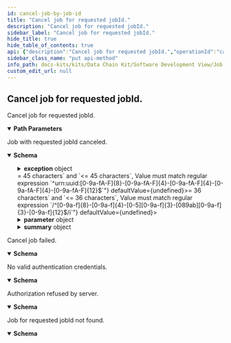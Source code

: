 ```yaml
---
id: cancel-job-by-job-id
title: "Cancel job for requested jobId."
description: "Cancel job for requested jobId."
sidebar_label: "Cancel job for requested jobId."
hide_title: true
hide_table_of_contents: true
api: {"description":"Cancel job for requested jobId.","operationId":"cancelJobByJobId","parameters":[{"description":"Id of the job.","example":"6c311d29-5753-46d4-b32c-19b918ea93b0","in":"path","name":"id","required":true,"schema":{"type":"string","format":"uuid","maxLength":36,"minLength":36}}],"responses":{"200":{"content":{"application/json":{"examples":{"complete":{"value":{"completedOn":"2022-02-03T14:48:54.709Z","globalAssetId":"urn:uuid:6c311d29-5753-46d4-b32c-19b918ea93b0","id":"6c311d29-5753-46d4-b32c-19b918ea93b0","lastModifiedOn":"2022-02-03T14:48:54.709Z","startedOn":"2022-02-03T14:48:54.709Z","state":"CANCELED"}}},"schema":{"type":"object","additionalProperties":false,"description":"Executable unit with meta information and item graph result.","properties":{"completedOn":{"type":"string","format":"date-time","example":"2022-02-03T14:48:54.709Z"},"createdOn":{"type":"string","format":"date-time","example":"2022-02-03T14:48:54.709Z"},"exception":{"type":"object","additionalProperties":false,"description":"Job error details.","properties":{"errorDetail":{"type":"string","example":"Timeout while requesting Digital Registry","description":"Detailed exception information.","maxLength":4000},"exception":{"type":"string","description":"Exception name.","example":"IrsTimeoutException","maxLength":100},"exceptionDate":{"type":"string","format":"date-time","description":"Datetime error occurs.","example":"2022-02-03T14:48:54.709Z"}}},"globalAssetId":{"type":"string","description":"Part global unique id in the format urn:uuid:uuid4.","example":"urn:uuid:6c311d29-5753-46d4-b32c-19b918ea93b0","maxLength":45,"minLength":45,"pattern":"^urn:uuid:[0-9a-fA-F]{8}-[0-9a-fA-F]{4}-[0-9a-fA-F]{4}-[0-9a-fA-F]{4}-[0-9a-fA-F]{12}$"},"id":{"type":"string","format":"uuid","example":"e5347c88-a921-11ec-b909-0242ac120002","description":"Id of the job.","maxLength":36,"minLength":36,"pattern":"/^[0-9a-f]{8}-[0-9a-f]{4}-[0-5][0-9a-f]{3}-[089ab][0-9a-f]{3}-[0-9a-f]{12}$/i"},"lastModifiedOn":{"type":"string","format":"date-time","example":"2022-02-03T14:48:54.709Z"},"owner":{"type":"string","description":"The IRS api consumer."},"parameter":{"type":"object","additionalProperties":false,"description":"Job parameter of job processing.","properties":{"aspects":{"type":"string","example":"SerialPart"},"bomLifecycle":{"type":"string","example":"asBuilt","description":"The lifecycle context in which the child part was assembled into the parent part.","enum":["asBuilt","asPlanned","asSpecified"]},"bpn":{"type":"string","example":"BPNL00000003AYRE"},"callbackUrl":{"type":"string","example":"https://hostname.com/callback?id={id}&state={state}"},"collectAspects":{"type":"boolean","example":false},"depth":{"type":"integer","format":"int32","example":1,"maximum":2147483647,"minimum":0},"direction":{"type":"string","example":"upward","description":"Item graph traversal direction.","enum":["upward","downward"]},"lookupBPNs":{"type":"boolean","example":false}}},"startedOn":{"type":"string","format":"date-time","example":"2022-02-03T14:48:54.709Z"},"state":{"type":"string","example":"COMPLETED","enum":["UNSAVED","INITIAL","RUNNING","TRANSFERS_FINISHED","COMPLETED","CANCELED","ERROR"]},"summary":{"type":"object","additionalProperties":false,"description":"Summary of the job with statistics of the job processing.","properties":{"asyncFetchedItems":{"type":"object","additionalProperties":false,"description":"Statistics of job execution.","properties":{"completed":{"type":"integer","format":"int32","description":"Number of completed item transfers.","maximum":2147483647,"minimum":0},"failed":{"type":"integer","format":"int32","description":"Number of failed item transfers.","maximum":2147483647,"minimum":0},"running":{"type":"integer","format":"int32","description":"Number of running item transfers.","maximum":2147483647,"minimum":0}}},"bpnLookups":{"type":"object","additionalProperties":false,"description":"Statistics of job execution.","properties":{"completed":{"type":"integer","format":"int32","description":"Number of completed item transfers.","maximum":2147483647,"minimum":0},"failed":{"type":"integer","format":"int32","description":"Number of failed item transfers.","maximum":2147483647,"minimum":0},"running":{"type":"integer","format":"int32","description":"Number of running item transfers.","maximum":2147483647,"minimum":0}}}}}},"required":["globalAssetId","id","state"]}}},"description":"Job with requested jobId canceled."},"400":{"content":{"application/json":{"examples":{"error":{"value":{"error":"Bad request","messages":["BadRequestException"],"statusCode":"400 BAD_REQUEST"}}},"schema":{"type":"object","additionalProperties":false,"description":"Error response.","properties":{"error":{"type":"string","description":"Error."},"messages":{"type":"array","description":"List of error messages.","items":{"type":"string"},"maxItems":2147483647},"statusCode":{"type":"string","description":"Error code.","enum":["100 CONTINUE","101 SWITCHING_PROTOCOLS","102 PROCESSING","103 EARLY_HINTS","103 CHECKPOINT","200 OK","201 CREATED","202 ACCEPTED","203 NON_AUTHORITATIVE_INFORMATION","204 NO_CONTENT","205 RESET_CONTENT","206 PARTIAL_CONTENT","207 MULTI_STATUS","208 ALREADY_REPORTED","226 IM_USED","300 MULTIPLE_CHOICES","301 MOVED_PERMANENTLY","302 FOUND","302 MOVED_TEMPORARILY","303 SEE_OTHER","304 NOT_MODIFIED","305 USE_PROXY","307 TEMPORARY_REDIRECT","308 PERMANENT_REDIRECT","400 BAD_REQUEST","401 UNAUTHORIZED","402 PAYMENT_REQUIRED","403 FORBIDDEN","404 NOT_FOUND","405 METHOD_NOT_ALLOWED","406 NOT_ACCEPTABLE","407 PROXY_AUTHENTICATION_REQUIRED","408 REQUEST_TIMEOUT","409 CONFLICT","410 GONE","411 LENGTH_REQUIRED","412 PRECONDITION_FAILED","413 PAYLOAD_TOO_LARGE","413 REQUEST_ENTITY_TOO_LARGE","414 URI_TOO_LONG","414 REQUEST_URI_TOO_LONG","415 UNSUPPORTED_MEDIA_TYPE","416 REQUESTED_RANGE_NOT_SATISFIABLE","417 EXPECTATION_FAILED","418 I_AM_A_TEAPOT","419 INSUFFICIENT_SPACE_ON_RESOURCE","420 METHOD_FAILURE","421 DESTINATION_LOCKED","422 UNPROCESSABLE_ENTITY","423 LOCKED","424 FAILED_DEPENDENCY","425 TOO_EARLY","426 UPGRADE_REQUIRED","428 PRECONDITION_REQUIRED","429 TOO_MANY_REQUESTS","431 REQUEST_HEADER_FIELDS_TOO_LARGE","451 UNAVAILABLE_FOR_LEGAL_REASONS","500 INTERNAL_SERVER_ERROR","501 NOT_IMPLEMENTED","502 BAD_GATEWAY","503 SERVICE_UNAVAILABLE","504 GATEWAY_TIMEOUT","505 HTTP_VERSION_NOT_SUPPORTED","506 VARIANT_ALSO_NEGOTIATES","507 INSUFFICIENT_STORAGE","508 LOOP_DETECTED","509 BANDWIDTH_LIMIT_EXCEEDED","510 NOT_EXTENDED","511 NETWORK_AUTHENTICATION_REQUIRED"]}}}}},"description":"Cancel job failed."},"401":{"content":{"application/json":{"examples":{"error":{"value":{"error":"Unauthorized","messages":["UnauthorizedException"],"statusCode":"401 UNAUTHORIZED"}}},"schema":{"type":"object","additionalProperties":false,"description":"Error response.","properties":{"error":{"type":"string","description":"Error."},"messages":{"type":"array","description":"List of error messages.","items":{"type":"string"},"maxItems":2147483647},"statusCode":{"type":"string","description":"Error code.","enum":["100 CONTINUE","101 SWITCHING_PROTOCOLS","102 PROCESSING","103 EARLY_HINTS","103 CHECKPOINT","200 OK","201 CREATED","202 ACCEPTED","203 NON_AUTHORITATIVE_INFORMATION","204 NO_CONTENT","205 RESET_CONTENT","206 PARTIAL_CONTENT","207 MULTI_STATUS","208 ALREADY_REPORTED","226 IM_USED","300 MULTIPLE_CHOICES","301 MOVED_PERMANENTLY","302 FOUND","302 MOVED_TEMPORARILY","303 SEE_OTHER","304 NOT_MODIFIED","305 USE_PROXY","307 TEMPORARY_REDIRECT","308 PERMANENT_REDIRECT","400 BAD_REQUEST","401 UNAUTHORIZED","402 PAYMENT_REQUIRED","403 FORBIDDEN","404 NOT_FOUND","405 METHOD_NOT_ALLOWED","406 NOT_ACCEPTABLE","407 PROXY_AUTHENTICATION_REQUIRED","408 REQUEST_TIMEOUT","409 CONFLICT","410 GONE","411 LENGTH_REQUIRED","412 PRECONDITION_FAILED","413 PAYLOAD_TOO_LARGE","413 REQUEST_ENTITY_TOO_LARGE","414 URI_TOO_LONG","414 REQUEST_URI_TOO_LONG","415 UNSUPPORTED_MEDIA_TYPE","416 REQUESTED_RANGE_NOT_SATISFIABLE","417 EXPECTATION_FAILED","418 I_AM_A_TEAPOT","419 INSUFFICIENT_SPACE_ON_RESOURCE","420 METHOD_FAILURE","421 DESTINATION_LOCKED","422 UNPROCESSABLE_ENTITY","423 LOCKED","424 FAILED_DEPENDENCY","425 TOO_EARLY","426 UPGRADE_REQUIRED","428 PRECONDITION_REQUIRED","429 TOO_MANY_REQUESTS","431 REQUEST_HEADER_FIELDS_TOO_LARGE","451 UNAVAILABLE_FOR_LEGAL_REASONS","500 INTERNAL_SERVER_ERROR","501 NOT_IMPLEMENTED","502 BAD_GATEWAY","503 SERVICE_UNAVAILABLE","504 GATEWAY_TIMEOUT","505 HTTP_VERSION_NOT_SUPPORTED","506 VARIANT_ALSO_NEGOTIATES","507 INSUFFICIENT_STORAGE","508 LOOP_DETECTED","509 BANDWIDTH_LIMIT_EXCEEDED","510 NOT_EXTENDED","511 NETWORK_AUTHENTICATION_REQUIRED"]}}}}},"description":"No valid authentication credentials."},"403":{"content":{"application/json":{"examples":{"error":{"value":{"error":"Forbidden","messages":["ForbiddenException"],"statusCode":"403 FORBIDDEN"}}},"schema":{"type":"object","additionalProperties":false,"description":"Error response.","properties":{"error":{"type":"string","description":"Error."},"messages":{"type":"array","description":"List of error messages.","items":{"type":"string"},"maxItems":2147483647},"statusCode":{"type":"string","description":"Error code.","enum":["100 CONTINUE","101 SWITCHING_PROTOCOLS","102 PROCESSING","103 EARLY_HINTS","103 CHECKPOINT","200 OK","201 CREATED","202 ACCEPTED","203 NON_AUTHORITATIVE_INFORMATION","204 NO_CONTENT","205 RESET_CONTENT","206 PARTIAL_CONTENT","207 MULTI_STATUS","208 ALREADY_REPORTED","226 IM_USED","300 MULTIPLE_CHOICES","301 MOVED_PERMANENTLY","302 FOUND","302 MOVED_TEMPORARILY","303 SEE_OTHER","304 NOT_MODIFIED","305 USE_PROXY","307 TEMPORARY_REDIRECT","308 PERMANENT_REDIRECT","400 BAD_REQUEST","401 UNAUTHORIZED","402 PAYMENT_REQUIRED","403 FORBIDDEN","404 NOT_FOUND","405 METHOD_NOT_ALLOWED","406 NOT_ACCEPTABLE","407 PROXY_AUTHENTICATION_REQUIRED","408 REQUEST_TIMEOUT","409 CONFLICT","410 GONE","411 LENGTH_REQUIRED","412 PRECONDITION_FAILED","413 PAYLOAD_TOO_LARGE","413 REQUEST_ENTITY_TOO_LARGE","414 URI_TOO_LONG","414 REQUEST_URI_TOO_LONG","415 UNSUPPORTED_MEDIA_TYPE","416 REQUESTED_RANGE_NOT_SATISFIABLE","417 EXPECTATION_FAILED","418 I_AM_A_TEAPOT","419 INSUFFICIENT_SPACE_ON_RESOURCE","420 METHOD_FAILURE","421 DESTINATION_LOCKED","422 UNPROCESSABLE_ENTITY","423 LOCKED","424 FAILED_DEPENDENCY","425 TOO_EARLY","426 UPGRADE_REQUIRED","428 PRECONDITION_REQUIRED","429 TOO_MANY_REQUESTS","431 REQUEST_HEADER_FIELDS_TOO_LARGE","451 UNAVAILABLE_FOR_LEGAL_REASONS","500 INTERNAL_SERVER_ERROR","501 NOT_IMPLEMENTED","502 BAD_GATEWAY","503 SERVICE_UNAVAILABLE","504 GATEWAY_TIMEOUT","505 HTTP_VERSION_NOT_SUPPORTED","506 VARIANT_ALSO_NEGOTIATES","507 INSUFFICIENT_STORAGE","508 LOOP_DETECTED","509 BANDWIDTH_LIMIT_EXCEEDED","510 NOT_EXTENDED","511 NETWORK_AUTHENTICATION_REQUIRED"]}}}}},"description":"Authorization refused by server."},"404":{"content":{"application/json":{"examples":{"error":{"value":{"error":"Not found","messages":["NotFoundException"],"statusCode":"404 NOT_FOUND"}}},"schema":{"type":"object","additionalProperties":false,"description":"Error response.","properties":{"error":{"type":"string","description":"Error."},"messages":{"type":"array","description":"List of error messages.","items":{"type":"string"},"maxItems":2147483647},"statusCode":{"type":"string","description":"Error code.","enum":["100 CONTINUE","101 SWITCHING_PROTOCOLS","102 PROCESSING","103 EARLY_HINTS","103 CHECKPOINT","200 OK","201 CREATED","202 ACCEPTED","203 NON_AUTHORITATIVE_INFORMATION","204 NO_CONTENT","205 RESET_CONTENT","206 PARTIAL_CONTENT","207 MULTI_STATUS","208 ALREADY_REPORTED","226 IM_USED","300 MULTIPLE_CHOICES","301 MOVED_PERMANENTLY","302 FOUND","302 MOVED_TEMPORARILY","303 SEE_OTHER","304 NOT_MODIFIED","305 USE_PROXY","307 TEMPORARY_REDIRECT","308 PERMANENT_REDIRECT","400 BAD_REQUEST","401 UNAUTHORIZED","402 PAYMENT_REQUIRED","403 FORBIDDEN","404 NOT_FOUND","405 METHOD_NOT_ALLOWED","406 NOT_ACCEPTABLE","407 PROXY_AUTHENTICATION_REQUIRED","408 REQUEST_TIMEOUT","409 CONFLICT","410 GONE","411 LENGTH_REQUIRED","412 PRECONDITION_FAILED","413 PAYLOAD_TOO_LARGE","413 REQUEST_ENTITY_TOO_LARGE","414 URI_TOO_LONG","414 REQUEST_URI_TOO_LONG","415 UNSUPPORTED_MEDIA_TYPE","416 REQUESTED_RANGE_NOT_SATISFIABLE","417 EXPECTATION_FAILED","418 I_AM_A_TEAPOT","419 INSUFFICIENT_SPACE_ON_RESOURCE","420 METHOD_FAILURE","421 DESTINATION_LOCKED","422 UNPROCESSABLE_ENTITY","423 LOCKED","424 FAILED_DEPENDENCY","425 TOO_EARLY","426 UPGRADE_REQUIRED","428 PRECONDITION_REQUIRED","429 TOO_MANY_REQUESTS","431 REQUEST_HEADER_FIELDS_TOO_LARGE","451 UNAVAILABLE_FOR_LEGAL_REASONS","500 INTERNAL_SERVER_ERROR","501 NOT_IMPLEMENTED","502 BAD_GATEWAY","503 SERVICE_UNAVAILABLE","504 GATEWAY_TIMEOUT","505 HTTP_VERSION_NOT_SUPPORTED","506 VARIANT_ALSO_NEGOTIATES","507 INSUFFICIENT_STORAGE","508 LOOP_DETECTED","509 BANDWIDTH_LIMIT_EXCEEDED","510 NOT_EXTENDED","511 NETWORK_AUTHENTICATION_REQUIRED"]}}}}},"description":"Job for requested jobId not found."}},"security":[{"oAuth2":[]}],"tags":["Item Relationship Service"],"method":"put","path":"/irs/jobs/{id}","servers":[{"url":"http://localhost:8080"}],"securitySchemes":{"oAuth2":{"flows":{"clientCredentials":{"scopes":{},"tokenUrl":"https://localhost"}},"type":"oauth2"}},"info":{"description":"The API of the Item Relationship Service (IRS) for retrieving item graphs along the value chain of CATENA-X partners.","title":"IRS API","version":"2.1.0"},"postman":{"name":"Cancel job for requested jobId.","description":{"content":"Cancel job for requested jobId.","type":"text/plain"},"url":{"path":["irs","jobs",":id"],"host":["{{baseUrl}}"],"query":[],"variable":[{"disabled":false,"description":{"content":"(Required) Id of the job.","type":"text/plain"},"type":"any","value":"","key":"id"}]},"header":[{"key":"Accept","value":"application/json"}],"method":"PUT","auth":{"type":"oauth2","oauth2":[]}}}
sidebar_class_name: "put api-method"
info_path: docs-kits/kits/Data Chain Kit/Software Development View/Job Api/irs-api
custom_edit_url: null
---
```



## Cancel job for requested jobId.



Cancel job for requested jobId.

<details style={{"marginBottom":"1rem"}} data-collapsed={false} open={true}><summary style={{}}><strong>Path Parameters</strong></summary><div><ul><ParamsItem className={"paramsItem"} param={{"description":"Id of the job.","example":"6c311d29-5753-46d4-b32c-19b918ea93b0","in":"path","name":"id","required":true,"schema":{"type":"string","format":"uuid","maxLength":36,"minLength":36}}}></ParamsItem></ul></div></details><div><ApiTabs><TabItem label={"200"} value={"200"}><div>

Job with requested jobId canceled.

</div><div><MimeTabs schemaType={"response"}><TabItem label={"application/json"} value={"application/json"}><SchemaTabs><TabItem label={"Schema"} value={"Schema"}><details style={{}} data-collapsed={false} open={true}><summary style={{"textAlign":"left"}}><strong>Schema</strong></summary><div style={{"textAlign":"left","marginLeft":"1rem"}}></div><ul style={{"marginLeft":"1rem"}}><SchemaItem collapsible={false} name={"completedOn"} required={false} deprecated={undefined} schemaDescription={undefined} schemaName={"date-time"} qualifierMessage={undefined} defaultValue={undefined}></SchemaItem><SchemaItem collapsible={false} name={"createdOn"} required={false} deprecated={undefined} schemaDescription={undefined} schemaName={"date-time"} qualifierMessage={undefined} defaultValue={undefined}></SchemaItem><SchemaItem collapsible={true} className={"schemaItem"}><details style={{}}><summary style={{}}><strong>exception</strong><span style={{"opacity":"0.6"}}> object</span></summary><div style={{"marginLeft":"1rem"}}><div style={{"marginTop":".5rem","marginBottom":".5rem"}}>

Job error details.

</div><SchemaItem collapsible={false} name={"errorDetail"} required={false} deprecated={undefined} schemaDescription={"Detailed exception information."} schemaName={"string"} qualifierMessage={"**Possible values:** `<= 4000 characters`"} defaultValue={undefined}></SchemaItem><SchemaItem collapsible={false} name={"exception"} required={false} deprecated={undefined} schemaDescription={"Exception name."} schemaName={"string"} qualifierMessage={"**Possible values:** `<= 100 characters`"} defaultValue={undefined}></SchemaItem><SchemaItem collapsible={false} name={"exceptionDate"} required={false} deprecated={undefined} schemaDescription={"Datetime error occurs."} schemaName={"date-time"} qualifierMessage={undefined} defaultValue={undefined}></SchemaItem></div></details></SchemaItem><SchemaItem collapsible={false} name={"globalAssetId"} required={false} deprecated={undefined} schemaDescription={"Part global unique id in the format urn:uuid:uuid4."} schemaName={"string"} qualifierMessage={"**Possible values:** `>= 45 characters` and `<= 45 characters`, Value must match regular expression `^urn:uuid:[0-9a-fA-F]{8}-[0-9a-fA-F]{4}-[0-9a-fA-F]{4}-[0-9a-fA-F]{4}-[0-9a-fA-F]{12}$`"} defaultValue={undefined}></SchemaItem><SchemaItem collapsible={false} name={"id"} required={false} deprecated={undefined} schemaDescription={"Id of the job."} schemaName={"uuid"} qualifierMessage={"**Possible values:** `>= 36 characters` and `<= 36 characters`, Value must match regular expression `/^[0-9a-f]{8}-[0-9a-f]{4}-[0-5][0-9a-f]{3}-[089ab][0-9a-f]{3}-[0-9a-f]{12}$/i`"} defaultValue={undefined}></SchemaItem><SchemaItem collapsible={false} name={"lastModifiedOn"} required={false} deprecated={undefined} schemaDescription={undefined} schemaName={"date-time"} qualifierMessage={undefined} defaultValue={undefined}></SchemaItem><SchemaItem collapsible={false} name={"owner"} required={false} deprecated={undefined} schemaDescription={"The IRS api consumer."} schemaName={"string"} qualifierMessage={undefined} defaultValue={undefined}></SchemaItem><SchemaItem collapsible={true} className={"schemaItem"}><details style={{}}><summary style={{}}><strong>parameter</strong><span style={{"opacity":"0.6"}}> object</span></summary><div style={{"marginLeft":"1rem"}}><div style={{"marginTop":".5rem","marginBottom":".5rem"}}>

Job parameter of job processing.

</div><SchemaItem collapsible={false} name={"aspects"} required={false} deprecated={undefined} schemaDescription={undefined} schemaName={"string"} qualifierMessage={undefined} defaultValue={undefined}></SchemaItem><SchemaItem collapsible={false} name={"bomLifecycle"} required={false} deprecated={undefined} schemaDescription={"The lifecycle context in which the child part was assembled into the parent part."} schemaName={"string"} qualifierMessage={"**Possible values:** [`asBuilt`, `asPlanned`, `asSpecified`]"} defaultValue={undefined}></SchemaItem><SchemaItem collapsible={false} name={"bpn"} required={false} deprecated={undefined} schemaDescription={undefined} schemaName={"string"} qualifierMessage={undefined} defaultValue={undefined}></SchemaItem><SchemaItem collapsible={false} name={"callbackUrl"} required={false} deprecated={undefined} schemaDescription={undefined} schemaName={"string"} qualifierMessage={undefined} defaultValue={undefined}></SchemaItem><SchemaItem collapsible={false} name={"collectAspects"} required={false} deprecated={undefined} schemaDescription={undefined} schemaName={"boolean"} qualifierMessage={undefined} defaultValue={undefined}></SchemaItem><SchemaItem collapsible={false} name={"depth"} required={false} deprecated={undefined} schemaDescription={undefined} schemaName={"int32"} qualifierMessage={"**Possible values:** `<= 2147483647`"} defaultValue={undefined}></SchemaItem><SchemaItem collapsible={false} name={"direction"} required={false} deprecated={undefined} schemaDescription={"Item graph traversal direction."} schemaName={"string"} qualifierMessage={"**Possible values:** [`upward`, `downward`]"} defaultValue={undefined}></SchemaItem><SchemaItem collapsible={false} name={"lookupBPNs"} required={false} deprecated={undefined} schemaDescription={undefined} schemaName={"boolean"} qualifierMessage={undefined} defaultValue={undefined}></SchemaItem></div></details></SchemaItem><SchemaItem collapsible={false} name={"startedOn"} required={false} deprecated={undefined} schemaDescription={undefined} schemaName={"date-time"} qualifierMessage={undefined} defaultValue={undefined}></SchemaItem><SchemaItem collapsible={false} name={"state"} required={false} deprecated={undefined} schemaDescription={undefined} schemaName={"string"} qualifierMessage={"**Possible values:** [`UNSAVED`, `INITIAL`, `RUNNING`, `TRANSFERS_FINISHED`, `COMPLETED`, `CANCELED`, `ERROR`]"} defaultValue={undefined}></SchemaItem><SchemaItem collapsible={true} className={"schemaItem"}><details style={{}}><summary style={{}}><strong>summary</strong><span style={{"opacity":"0.6"}}> object</span></summary><div style={{"marginLeft":"1rem"}}><div style={{"marginTop":".5rem","marginBottom":".5rem"}}>

Summary of the job with statistics of the job processing.

</div><SchemaItem collapsible={true} className={"schemaItem"}><details style={{}}><summary style={{}}><strong>asyncFetchedItems</strong><span style={{"opacity":"0.6"}}> object</span></summary><div style={{"marginLeft":"1rem"}}><div style={{"marginTop":".5rem","marginBottom":".5rem"}}>

Statistics of job execution.

</div><SchemaItem collapsible={false} name={"completed"} required={false} deprecated={undefined} schemaDescription={"Number of completed item transfers."} schemaName={"int32"} qualifierMessage={"**Possible values:** `<= 2147483647`"} defaultValue={undefined}></SchemaItem><SchemaItem collapsible={false} name={"failed"} required={false} deprecated={undefined} schemaDescription={"Number of failed item transfers."} schemaName={"int32"} qualifierMessage={"**Possible values:** `<= 2147483647`"} defaultValue={undefined}></SchemaItem><SchemaItem collapsible={false} name={"running"} required={false} deprecated={undefined} schemaDescription={"Number of running item transfers."} schemaName={"int32"} qualifierMessage={"**Possible values:** `<= 2147483647`"} defaultValue={undefined}></SchemaItem></div></details></SchemaItem><SchemaItem collapsible={true} className={"schemaItem"}><details style={{}}><summary style={{}}><strong>bpnLookups</strong><span style={{"opacity":"0.6"}}> object</span></summary><div style={{"marginLeft":"1rem"}}><div style={{"marginTop":".5rem","marginBottom":".5rem"}}>

Statistics of job execution.

</div><SchemaItem collapsible={false} name={"completed"} required={false} deprecated={undefined} schemaDescription={"Number of completed item transfers."} schemaName={"int32"} qualifierMessage={"**Possible values:** `<= 2147483647`"} defaultValue={undefined}></SchemaItem><SchemaItem collapsible={false} name={"failed"} required={false} deprecated={undefined} schemaDescription={"Number of failed item transfers."} schemaName={"int32"} qualifierMessage={"**Possible values:** `<= 2147483647`"} defaultValue={undefined}></SchemaItem><SchemaItem collapsible={false} name={"running"} required={false} deprecated={undefined} schemaDescription={"Number of running item transfers."} schemaName={"int32"} qualifierMessage={"**Possible values:** `<= 2147483647`"} defaultValue={undefined}></SchemaItem></div></details></SchemaItem></div></details></SchemaItem></ul></details></TabItem><TabItem label={"Example (from schema)"} value={"Example (from schema)"}><ResponseSamples responseExample={"{\n  \"completedOn\": \"2022-02-03T14:48:54.709Z\",\n  \"createdOn\": \"2022-02-03T14:48:54.709Z\",\n  \"exception\": {\n    \"errorDetail\": \"Timeout while requesting Digital Registry\",\n    \"exception\": \"IrsTimeoutException\",\n    \"exceptionDate\": \"2022-02-03T14:48:54.709Z\"\n  },\n  \"globalAssetId\": \"urn:uuid:6c311d29-5753-46d4-b32c-19b918ea93b0\",\n  \"id\": \"e5347c88-a921-11ec-b909-0242ac120002\",\n  \"lastModifiedOn\": \"2022-02-03T14:48:54.709Z\",\n  \"owner\": \"string\",\n  \"parameter\": {\n    \"aspects\": \"SerialPart\",\n    \"bomLifecycle\": \"asBuilt\",\n    \"bpn\": \"BPNL00000003AYRE\",\n    \"callbackUrl\": \"https://hostname.com/callback?id={id}&state={state}\",\n    \"collectAspects\": false,\n    \"depth\": 1,\n    \"direction\": \"upward\",\n    \"lookupBPNs\": false\n  },\n  \"startedOn\": \"2022-02-03T14:48:54.709Z\",\n  \"state\": \"COMPLETED\",\n  \"summary\": {\n    \"asyncFetchedItems\": {\n      \"completed\": 0,\n      \"failed\": 0,\n      \"running\": 0\n    },\n    \"bpnLookups\": {\n      \"completed\": 0,\n      \"failed\": 0,\n      \"running\": 0\n    }\n  }\n}"} language={"json"}></ResponseSamples></TabItem><TabItem label={"Complete"} value={"Complete"}><ResponseSamples responseExample={"{\n  \"completedOn\": \"2022-02-03T14:48:54.709Z\",\n  \"globalAssetId\": \"urn:uuid:6c311d29-5753-46d4-b32c-19b918ea93b0\",\n  \"id\": \"6c311d29-5753-46d4-b32c-19b918ea93b0\",\n  \"lastModifiedOn\": \"2022-02-03T14:48:54.709Z\",\n  \"startedOn\": \"2022-02-03T14:48:54.709Z\",\n  \"state\": \"CANCELED\"\n}"} language={"json"}></ResponseSamples></TabItem></SchemaTabs></TabItem></MimeTabs></div></TabItem><TabItem label={"400"} value={"400"}><div>

Cancel job failed.

</div><div><MimeTabs schemaType={"response"}><TabItem label={"application/json"} value={"application/json"}><SchemaTabs><TabItem label={"Schema"} value={"Schema"}><details style={{}} data-collapsed={false} open={true}><summary style={{"textAlign":"left"}}><strong>Schema</strong></summary><div style={{"textAlign":"left","marginLeft":"1rem"}}></div><ul style={{"marginLeft":"1rem"}}><SchemaItem collapsible={false} name={"error"} required={false} deprecated={undefined} schemaDescription={"Error."} schemaName={"string"} qualifierMessage={undefined} defaultValue={undefined}></SchemaItem><SchemaItem collapsible={false} name={"messages"} required={false} deprecated={undefined} schemaDescription={"List of error messages."} schemaName={"string[]"} qualifierMessage={"**Possible values:** `<= 2147483647`"} defaultValue={undefined}></SchemaItem><SchemaItem collapsible={false} name={"statusCode"} required={false} deprecated={undefined} schemaDescription={"Error code."} schemaName={"string"} qualifierMessage={"**Possible values:** [`100 CONTINUE`, `101 SWITCHING_PROTOCOLS`, `102 PROCESSING`, `103 EARLY_HINTS`, `103 CHECKPOINT`, `200 OK`, `201 CREATED`, `202 ACCEPTED`, `203 NON_AUTHORITATIVE_INFORMATION`, `204 NO_CONTENT`, `205 RESET_CONTENT`, `206 PARTIAL_CONTENT`, `207 MULTI_STATUS`, `208 ALREADY_REPORTED`, `226 IM_USED`, `300 MULTIPLE_CHOICES`, `301 MOVED_PERMANENTLY`, `302 FOUND`, `302 MOVED_TEMPORARILY`, `303 SEE_OTHER`, `304 NOT_MODIFIED`, `305 USE_PROXY`, `307 TEMPORARY_REDIRECT`, `308 PERMANENT_REDIRECT`, `400 BAD_REQUEST`, `401 UNAUTHORIZED`, `402 PAYMENT_REQUIRED`, `403 FORBIDDEN`, `404 NOT_FOUND`, `405 METHOD_NOT_ALLOWED`, `406 NOT_ACCEPTABLE`, `407 PROXY_AUTHENTICATION_REQUIRED`, `408 REQUEST_TIMEOUT`, `409 CONFLICT`, `410 GONE`, `411 LENGTH_REQUIRED`, `412 PRECONDITION_FAILED`, `413 PAYLOAD_TOO_LARGE`, `413 REQUEST_ENTITY_TOO_LARGE`, `414 URI_TOO_LONG`, `414 REQUEST_URI_TOO_LONG`, `415 UNSUPPORTED_MEDIA_TYPE`, `416 REQUESTED_RANGE_NOT_SATISFIABLE`, `417 EXPECTATION_FAILED`, `418 I_AM_A_TEAPOT`, `419 INSUFFICIENT_SPACE_ON_RESOURCE`, `420 METHOD_FAILURE`, `421 DESTINATION_LOCKED`, `422 UNPROCESSABLE_ENTITY`, `423 LOCKED`, `424 FAILED_DEPENDENCY`, `425 TOO_EARLY`, `426 UPGRADE_REQUIRED`, `428 PRECONDITION_REQUIRED`, `429 TOO_MANY_REQUESTS`, `431 REQUEST_HEADER_FIELDS_TOO_LARGE`, `451 UNAVAILABLE_FOR_LEGAL_REASONS`, `500 INTERNAL_SERVER_ERROR`, `501 NOT_IMPLEMENTED`, `502 BAD_GATEWAY`, `503 SERVICE_UNAVAILABLE`, `504 GATEWAY_TIMEOUT`, `505 HTTP_VERSION_NOT_SUPPORTED`, `506 VARIANT_ALSO_NEGOTIATES`, `507 INSUFFICIENT_STORAGE`, `508 LOOP_DETECTED`, `509 BANDWIDTH_LIMIT_EXCEEDED`, `510 NOT_EXTENDED`, `511 NETWORK_AUTHENTICATION_REQUIRED`]"} defaultValue={undefined}></SchemaItem></ul></details></TabItem><TabItem label={"Example (from schema)"} value={"Example (from schema)"}><ResponseSamples responseExample={"{\n  \"error\": \"string\",\n  \"messages\": [\n    \"string\"\n  ],\n  \"statusCode\": \"100 CONTINUE\"\n}"} language={"json"}></ResponseSamples></TabItem><TabItem label={"Error"} value={"Error"}><ResponseSamples responseExample={"{\n  \"error\": \"Bad request\",\n  \"messages\": [\n    \"BadRequestException\"\n  ],\n  \"statusCode\": \"400 BAD_REQUEST\"\n}"} language={"json"}></ResponseSamples></TabItem></SchemaTabs></TabItem></MimeTabs></div></TabItem><TabItem label={"401"} value={"401"}><div>

No valid authentication credentials.

</div><div><MimeTabs schemaType={"response"}><TabItem label={"application/json"} value={"application/json"}><SchemaTabs><TabItem label={"Schema"} value={"Schema"}><details style={{}} data-collapsed={false} open={true}><summary style={{"textAlign":"left"}}><strong>Schema</strong></summary><div style={{"textAlign":"left","marginLeft":"1rem"}}></div><ul style={{"marginLeft":"1rem"}}><SchemaItem collapsible={false} name={"error"} required={false} deprecated={undefined} schemaDescription={"Error."} schemaName={"string"} qualifierMessage={undefined} defaultValue={undefined}></SchemaItem><SchemaItem collapsible={false} name={"messages"} required={false} deprecated={undefined} schemaDescription={"List of error messages."} schemaName={"string[]"} qualifierMessage={"**Possible values:** `<= 2147483647`"} defaultValue={undefined}></SchemaItem><SchemaItem collapsible={false} name={"statusCode"} required={false} deprecated={undefined} schemaDescription={"Error code."} schemaName={"string"} qualifierMessage={"**Possible values:** [`100 CONTINUE`, `101 SWITCHING_PROTOCOLS`, `102 PROCESSING`, `103 EARLY_HINTS`, `103 CHECKPOINT`, `200 OK`, `201 CREATED`, `202 ACCEPTED`, `203 NON_AUTHORITATIVE_INFORMATION`, `204 NO_CONTENT`, `205 RESET_CONTENT`, `206 PARTIAL_CONTENT`, `207 MULTI_STATUS`, `208 ALREADY_REPORTED`, `226 IM_USED`, `300 MULTIPLE_CHOICES`, `301 MOVED_PERMANENTLY`, `302 FOUND`, `302 MOVED_TEMPORARILY`, `303 SEE_OTHER`, `304 NOT_MODIFIED`, `305 USE_PROXY`, `307 TEMPORARY_REDIRECT`, `308 PERMANENT_REDIRECT`, `400 BAD_REQUEST`, `401 UNAUTHORIZED`, `402 PAYMENT_REQUIRED`, `403 FORBIDDEN`, `404 NOT_FOUND`, `405 METHOD_NOT_ALLOWED`, `406 NOT_ACCEPTABLE`, `407 PROXY_AUTHENTICATION_REQUIRED`, `408 REQUEST_TIMEOUT`, `409 CONFLICT`, `410 GONE`, `411 LENGTH_REQUIRED`, `412 PRECONDITION_FAILED`, `413 PAYLOAD_TOO_LARGE`, `413 REQUEST_ENTITY_TOO_LARGE`, `414 URI_TOO_LONG`, `414 REQUEST_URI_TOO_LONG`, `415 UNSUPPORTED_MEDIA_TYPE`, `416 REQUESTED_RANGE_NOT_SATISFIABLE`, `417 EXPECTATION_FAILED`, `418 I_AM_A_TEAPOT`, `419 INSUFFICIENT_SPACE_ON_RESOURCE`, `420 METHOD_FAILURE`, `421 DESTINATION_LOCKED`, `422 UNPROCESSABLE_ENTITY`, `423 LOCKED`, `424 FAILED_DEPENDENCY`, `425 TOO_EARLY`, `426 UPGRADE_REQUIRED`, `428 PRECONDITION_REQUIRED`, `429 TOO_MANY_REQUESTS`, `431 REQUEST_HEADER_FIELDS_TOO_LARGE`, `451 UNAVAILABLE_FOR_LEGAL_REASONS`, `500 INTERNAL_SERVER_ERROR`, `501 NOT_IMPLEMENTED`, `502 BAD_GATEWAY`, `503 SERVICE_UNAVAILABLE`, `504 GATEWAY_TIMEOUT`, `505 HTTP_VERSION_NOT_SUPPORTED`, `506 VARIANT_ALSO_NEGOTIATES`, `507 INSUFFICIENT_STORAGE`, `508 LOOP_DETECTED`, `509 BANDWIDTH_LIMIT_EXCEEDED`, `510 NOT_EXTENDED`, `511 NETWORK_AUTHENTICATION_REQUIRED`]"} defaultValue={undefined}></SchemaItem></ul></details></TabItem><TabItem label={"Example (from schema)"} value={"Example (from schema)"}><ResponseSamples responseExample={"{\n  \"error\": \"string\",\n  \"messages\": [\n    \"string\"\n  ],\n  \"statusCode\": \"100 CONTINUE\"\n}"} language={"json"}></ResponseSamples></TabItem><TabItem label={"Error"} value={"Error"}><ResponseSamples responseExample={"{\n  \"error\": \"Unauthorized\",\n  \"messages\": [\n    \"UnauthorizedException\"\n  ],\n  \"statusCode\": \"401 UNAUTHORIZED\"\n}"} language={"json"}></ResponseSamples></TabItem></SchemaTabs></TabItem></MimeTabs></div></TabItem><TabItem label={"403"} value={"403"}><div>

Authorization refused by server.

</div><div><MimeTabs schemaType={"response"}><TabItem label={"application/json"} value={"application/json"}><SchemaTabs><TabItem label={"Schema"} value={"Schema"}><details style={{}} data-collapsed={false} open={true}><summary style={{"textAlign":"left"}}><strong>Schema</strong></summary><div style={{"textAlign":"left","marginLeft":"1rem"}}></div><ul style={{"marginLeft":"1rem"}}><SchemaItem collapsible={false} name={"error"} required={false} deprecated={undefined} schemaDescription={"Error."} schemaName={"string"} qualifierMessage={undefined} defaultValue={undefined}></SchemaItem><SchemaItem collapsible={false} name={"messages"} required={false} deprecated={undefined} schemaDescription={"List of error messages."} schemaName={"string[]"} qualifierMessage={"**Possible values:** `<= 2147483647`"} defaultValue={undefined}></SchemaItem><SchemaItem collapsible={false} name={"statusCode"} required={false} deprecated={undefined} schemaDescription={"Error code."} schemaName={"string"} qualifierMessage={"**Possible values:** [`100 CONTINUE`, `101 SWITCHING_PROTOCOLS`, `102 PROCESSING`, `103 EARLY_HINTS`, `103 CHECKPOINT`, `200 OK`, `201 CREATED`, `202 ACCEPTED`, `203 NON_AUTHORITATIVE_INFORMATION`, `204 NO_CONTENT`, `205 RESET_CONTENT`, `206 PARTIAL_CONTENT`, `207 MULTI_STATUS`, `208 ALREADY_REPORTED`, `226 IM_USED`, `300 MULTIPLE_CHOICES`, `301 MOVED_PERMANENTLY`, `302 FOUND`, `302 MOVED_TEMPORARILY`, `303 SEE_OTHER`, `304 NOT_MODIFIED`, `305 USE_PROXY`, `307 TEMPORARY_REDIRECT`, `308 PERMANENT_REDIRECT`, `400 BAD_REQUEST`, `401 UNAUTHORIZED`, `402 PAYMENT_REQUIRED`, `403 FORBIDDEN`, `404 NOT_FOUND`, `405 METHOD_NOT_ALLOWED`, `406 NOT_ACCEPTABLE`, `407 PROXY_AUTHENTICATION_REQUIRED`, `408 REQUEST_TIMEOUT`, `409 CONFLICT`, `410 GONE`, `411 LENGTH_REQUIRED`, `412 PRECONDITION_FAILED`, `413 PAYLOAD_TOO_LARGE`, `413 REQUEST_ENTITY_TOO_LARGE`, `414 URI_TOO_LONG`, `414 REQUEST_URI_TOO_LONG`, `415 UNSUPPORTED_MEDIA_TYPE`, `416 REQUESTED_RANGE_NOT_SATISFIABLE`, `417 EXPECTATION_FAILED`, `418 I_AM_A_TEAPOT`, `419 INSUFFICIENT_SPACE_ON_RESOURCE`, `420 METHOD_FAILURE`, `421 DESTINATION_LOCKED`, `422 UNPROCESSABLE_ENTITY`, `423 LOCKED`, `424 FAILED_DEPENDENCY`, `425 TOO_EARLY`, `426 UPGRADE_REQUIRED`, `428 PRECONDITION_REQUIRED`, `429 TOO_MANY_REQUESTS`, `431 REQUEST_HEADER_FIELDS_TOO_LARGE`, `451 UNAVAILABLE_FOR_LEGAL_REASONS`, `500 INTERNAL_SERVER_ERROR`, `501 NOT_IMPLEMENTED`, `502 BAD_GATEWAY`, `503 SERVICE_UNAVAILABLE`, `504 GATEWAY_TIMEOUT`, `505 HTTP_VERSION_NOT_SUPPORTED`, `506 VARIANT_ALSO_NEGOTIATES`, `507 INSUFFICIENT_STORAGE`, `508 LOOP_DETECTED`, `509 BANDWIDTH_LIMIT_EXCEEDED`, `510 NOT_EXTENDED`, `511 NETWORK_AUTHENTICATION_REQUIRED`]"} defaultValue={undefined}></SchemaItem></ul></details></TabItem><TabItem label={"Example (from schema)"} value={"Example (from schema)"}><ResponseSamples responseExample={"{\n  \"error\": \"string\",\n  \"messages\": [\n    \"string\"\n  ],\n  \"statusCode\": \"100 CONTINUE\"\n}"} language={"json"}></ResponseSamples></TabItem><TabItem label={"Error"} value={"Error"}><ResponseSamples responseExample={"{\n  \"error\": \"Forbidden\",\n  \"messages\": [\n    \"ForbiddenException\"\n  ],\n  \"statusCode\": \"403 FORBIDDEN\"\n}"} language={"json"}></ResponseSamples></TabItem></SchemaTabs></TabItem></MimeTabs></div></TabItem><TabItem label={"404"} value={"404"}><div>

Job for requested jobId not found.

</div><div><MimeTabs schemaType={"response"}><TabItem label={"application/json"} value={"application/json"}><SchemaTabs><TabItem label={"Schema"} value={"Schema"}><details style={{}} data-collapsed={false} open={true}><summary style={{"textAlign":"left"}}><strong>Schema</strong></summary><div style={{"textAlign":"left","marginLeft":"1rem"}}></div><ul style={{"marginLeft":"1rem"}}><SchemaItem collapsible={false} name={"error"} required={false} deprecated={undefined} schemaDescription={"Error."} schemaName={"string"} qualifierMessage={undefined} defaultValue={undefined}></SchemaItem><SchemaItem collapsible={false} name={"messages"} required={false} deprecated={undefined} schemaDescription={"List of error messages."} schemaName={"string[]"} qualifierMessage={"**Possible values:** `<= 2147483647`"} defaultValue={undefined}></SchemaItem><SchemaItem collapsible={false} name={"statusCode"} required={false} deprecated={undefined} schemaDescription={"Error code."} schemaName={"string"} qualifierMessage={"**Possible values:** [`100 CONTINUE`, `101 SWITCHING_PROTOCOLS`, `102 PROCESSING`, `103 EARLY_HINTS`, `103 CHECKPOINT`, `200 OK`, `201 CREATED`, `202 ACCEPTED`, `203 NON_AUTHORITATIVE_INFORMATION`, `204 NO_CONTENT`, `205 RESET_CONTENT`, `206 PARTIAL_CONTENT`, `207 MULTI_STATUS`, `208 ALREADY_REPORTED`, `226 IM_USED`, `300 MULTIPLE_CHOICES`, `301 MOVED_PERMANENTLY`, `302 FOUND`, `302 MOVED_TEMPORARILY`, `303 SEE_OTHER`, `304 NOT_MODIFIED`, `305 USE_PROXY`, `307 TEMPORARY_REDIRECT`, `308 PERMANENT_REDIRECT`, `400 BAD_REQUEST`, `401 UNAUTHORIZED`, `402 PAYMENT_REQUIRED`, `403 FORBIDDEN`, `404 NOT_FOUND`, `405 METHOD_NOT_ALLOWED`, `406 NOT_ACCEPTABLE`, `407 PROXY_AUTHENTICATION_REQUIRED`, `408 REQUEST_TIMEOUT`, `409 CONFLICT`, `410 GONE`, `411 LENGTH_REQUIRED`, `412 PRECONDITION_FAILED`, `413 PAYLOAD_TOO_LARGE`, `413 REQUEST_ENTITY_TOO_LARGE`, `414 URI_TOO_LONG`, `414 REQUEST_URI_TOO_LONG`, `415 UNSUPPORTED_MEDIA_TYPE`, `416 REQUESTED_RANGE_NOT_SATISFIABLE`, `417 EXPECTATION_FAILED`, `418 I_AM_A_TEAPOT`, `419 INSUFFICIENT_SPACE_ON_RESOURCE`, `420 METHOD_FAILURE`, `421 DESTINATION_LOCKED`, `422 UNPROCESSABLE_ENTITY`, `423 LOCKED`, `424 FAILED_DEPENDENCY`, `425 TOO_EARLY`, `426 UPGRADE_REQUIRED`, `428 PRECONDITION_REQUIRED`, `429 TOO_MANY_REQUESTS`, `431 REQUEST_HEADER_FIELDS_TOO_LARGE`, `451 UNAVAILABLE_FOR_LEGAL_REASONS`, `500 INTERNAL_SERVER_ERROR`, `501 NOT_IMPLEMENTED`, `502 BAD_GATEWAY`, `503 SERVICE_UNAVAILABLE`, `504 GATEWAY_TIMEOUT`, `505 HTTP_VERSION_NOT_SUPPORTED`, `506 VARIANT_ALSO_NEGOTIATES`, `507 INSUFFICIENT_STORAGE`, `508 LOOP_DETECTED`, `509 BANDWIDTH_LIMIT_EXCEEDED`, `510 NOT_EXTENDED`, `511 NETWORK_AUTHENTICATION_REQUIRED`]"} defaultValue={undefined}></SchemaItem></ul></details></TabItem><TabItem label={"Example (from schema)"} value={"Example (from schema)"}><ResponseSamples responseExample={"{\n  \"error\": \"string\",\n  \"messages\": [\n    \"string\"\n  ],\n  \"statusCode\": \"100 CONTINUE\"\n}"} language={"json"}></ResponseSamples></TabItem><TabItem label={"Error"} value={"Error"}><ResponseSamples responseExample={"{\n  \"error\": \"Not found\",\n  \"messages\": [\n    \"NotFoundException\"\n  ],\n  \"statusCode\": \"404 NOT_FOUND\"\n}"} language={"json"}></ResponseSamples></TabItem></SchemaTabs></TabItem></MimeTabs></div></TabItem></ApiTabs></div>
      